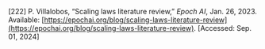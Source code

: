 \[222\]	P. Villalobos, “Scaling laws literature review,” *Epoch AI*, Jan. 26, 2023\. Available: [https://epochai.org/blog/scaling-laws-literature-review](https://epochai.org/blog/scaling-laws-literature-review). \[Accessed: Sep. 01, 2024\]